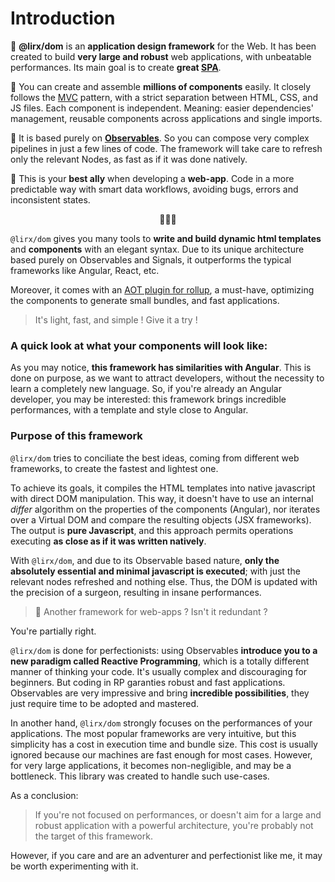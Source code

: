 # Introduction

🎨 **@lirx/dom** is an **application design framework** for the Web.
It has been created to build **very large and robust** web applications, with unbeatable performances.
Its main goal is to create **great [SPA](https://en.wikipedia.org/wiki/Single-page_application)**.

🧩 You can create and assemble **millions of components** easily.
It closely follows the [MVC](https://developer.mozilla.org/en-US/docs/Glossary/MVC) pattern, with a strict separation between HTML, CSS, and JS files.
Each component is independent. Meaning: easier dependencies' management, reusable components across applications and single imports.

🚝 It is based purely on **[Observables](https://core.lirx.org/)**.
So you can compose very complex pipelines in just a few lines of code.
The framework will take care to refresh only the relevant Nodes, as fast as if it was done natively.

🦸 This is your **best ally** when developing a **web-app**.
Code in a more predictable way with smart data workflows, avoiding bugs, errors and inconsistent states.

<p align="center">
  🚀🚀🚀
</p>

`@lirx/dom` gives you many tools to **write and build dynamic html templates** and **components** with an elegant syntax.
Due to its unique architecture based purely on Observables and Signals, it outperforms the typical frameworks like Angular, React, etc.

Moreover, it comes with an [AOT plugin for rollup](/docs/documentation/aot-compiler/),
a must-have, optimizing the components to generate small bundles, and fast applications.

> It's light, fast, and simple ! Give it a try !

### A quick look at what your components will look like:


<Example/>

As you may notice, **this framework has similarities with Angular**.
This is done on purpose, as we want to attract developers, without the necessity to learn a completely new language.
So, if you're already an Angular developer, you may be interested: this framework brings incredible performances, with a template and style close to Angular.

### Purpose of this framework

`@lirx/dom` tries to conciliate the best ideas, coming from different web frameworks, to create the fastest and lightest one.

To achieve its goals, it compiles the HTML templates into native javascript with direct DOM manipulation.
This way, it doesn't have to use an internal *differ* algorithm on the properties of the components (Angular),
nor iterates over a Virtual DOM and compare the resulting objects (JSX frameworks).
The output is **pure Javascript**, and this approach permits operations executing **as close as if it was written natively**.

With `@lirx/dom`, and due to its Observable based nature, **only the absolutely essential and minimal javascript is executed**;
with just the relevant nodes refreshed and nothing else. Thus, the DOM is updated with the precision of a surgeon,
resulting in insane performances.

> 🤨 Another framework for web-apps ? Isn't it redundant ?

You're partially right.

`@lirx/dom` is done for perfectionists: using Observables **introduce you to a new paradigm called Reactive Programming**,
which is a totally different manner of thinking your code.
It's usually complex and discouraging for beginners.
But coding in RP garanties robust and fast applications.
Observables are very impressive and bring **incredible possibilities**, they just require time to be adopted and mastered.

In another hand, `@lirx/dom` strongly focuses on the performances of your applications.
The most popular frameworks are very intuitive, but this simplicity has a cost in execution time and bundle size.
This cost is usually ignored because our machines are fast enough for most cases.
However, for very large applications, it becomes non-negligible, and may be a bottleneck. This library was created to handle such use-cases.

As a conclusion:

> If you're not focused on performances, or doesn't aim for a large and robust application with a powerful architecture,
you're probably not the target of this framework.

However, if you care and are an adventurer and perfectionist like me, it may be worth experimenting with it.

